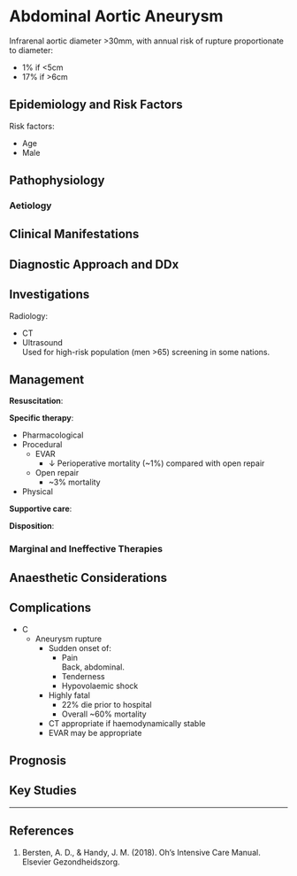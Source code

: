 # Abdominal Aortic Aneurysm

Infrarenal aortic diameter >30mm, with annual risk of rupture proportionate to diameter:

* 1% if <5cm
* 17% if >6cm

## Epidemiology and Risk Factors

Risk factors:

* Age
* Male

## Pathophysiology

### Aetiology

## Clinical Manifestations

## Diagnostic Approach and DDx

## Investigations

Radiology:

* CT
* Ultrasound\
Used for high-risk population (men >65) screening in some nations.

## Management

**Resuscitation**:\

**Specific therapy**:

* Pharmacological
* Procedural
	* EVAR
		* ↓ Perioperative mortality (~1%) compared with open repair
	* Open repair
		* ~3% mortality
* Physical

**Supportive care**:

**Disposition**:

### Marginal and Ineffective Therapies

## Anaesthetic Considerations

## Complications

* C
	* Aneurysm rupture
		* Sudden onset of:
			* Pain\
			Back, abdominal.
			* Tenderness
			* Hypovolaemic shock
		* Highly fatal
			* 22% die prior to hospital
			* Overall ~60% mortality
		* CT appropriate if haemodynamically stable
		* EVAR may be appropriate

## Prognosis

## Key Studies


---

## References

1. Bersten, A. D., & Handy, J. M. (2018). Oh’s Intensive Care Manual. Elsevier Gezondheidszorg.